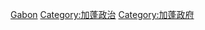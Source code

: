 {{Commonscat|International relations of Gabon}}

[[Category:非洲各国外交|Gabon]]
[[Category:加蓬政治|Category:加蓬政治]]
[[Category:加蓬政府|Category:加蓬政府]]